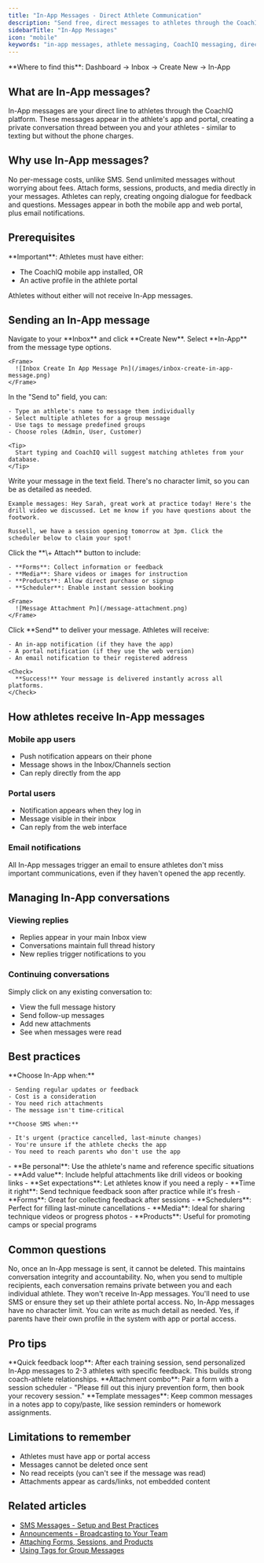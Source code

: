 ```yaml
---
title: "In-App Messages - Direct Athlete Communication"
description: "Send free, direct messages to athletes through the CoachIQ app and athlete portal. Learn how to use in-app messaging for personalized coaching communication."
sidebarTitle: "In-App Messages"
icon: "mobile"
keywords: "in-app messages, athlete messaging, CoachIQ messaging, direct messages, coaching communication"
---
```


<Info>
  **Where to find this**: Dashboard → Inbox → Create New → In-App
</Info>

## What are In-App messages?

In-App messages are your direct line to athletes through the CoachIQ platform. These messages appear in the athlete's app and portal, creating a private conversation thread between you and your athletes - similar to texting but without the phone charges.

## Why use In-App messages?

<CardGroup cols={2}>
  <Card title="Free messaging" icon="dollar">
    No per-message costs, unlike SMS. Send unlimited messages without worrying about fees.
  </Card>
  <Card title="Rich attachments" icon="paperclip">
    Attach forms, sessions, products, and media directly in your messages.
  </Card>
  <Card title="Two-way conversation" icon="comments">
    Athletes can reply, creating ongoing dialogue for feedback and questions.
  </Card>
  <Card title="Multi-platform delivery" icon="devices">
    Messages appear in both the mobile app and web portal, plus email notifications.
  </Card>
</CardGroup>

## Prerequisites

<Warning>
  **Important**: Athletes must have either:

  - The CoachIQ mobile app installed, OR
  - An active profile in the athlete portal

  Athletes without either will not receive In-App messages.
</Warning>

## Sending an In-App message

<Steps>
  <Step title="Open the message composer">
    Navigate to your **Inbox** and click **Create New**. Select **In-App** from the message type options.

    <Frame>
      ![Inbox Create In App Message Pn](/images/inbox-create-in-app-message.png)
    </Frame>
  </Step>
  <Step title="Select your recipients">
    In the "Send to" field, you can:

    - Type an athlete's name to message them individually
    - Select multiple athletes for a group message
    - Use tags to message predefined groups
    - Choose roles (Admin, User, Customer)

    <Tip>
      Start typing and CoachIQ will suggest matching athletes from your database.
    </Tip>
  </Step>
  <Step title="Compose your message">
    Write your message in the text field. There's no character limit, so you can be as detailed as needed.

    Example messages: Hey Sarah, great work at practice today! Here's the drill video we discussed. Let me know if you have questions about the footwork.

    Russell, we have a session opening tomorrow at 3pm. Click the scheduler below to claim your spot!
  </Step>
  <Step title="Add attachments (optional)">
    Click the **\+ Attach** button to include:

    - **Forms**: Collect information or feedback
    - **Media**: Share videos or images for instruction
    - **Products**: Allow direct purchase or signup
    - **Scheduler**: Enable instant session booking

    <Frame>
      ![Message Attachment Pn](/message-attachment.png)
    </Frame>
  </Step>
  <Step title="Send the message">
    Click **Send** to deliver your message. Athletes will receive:

    - An in-app notification (if they have the app)
    - A portal notification (if they use the web version)
    - An email notification to their registered address

    <Check>
      **Success!** Your message is delivered instantly across all platforms.
    </Check>
  </Step>
</Steps>

## How athletes receive In-App messages

### Mobile app users

- Push notification appears on their phone
- Message shows in the Inbox/Channels section
- Can reply directly from the app

### Portal users

- Notification appears when they log in
- Message visible in their inbox
- Can reply from the web interface

### Email notifications

All In-App messages trigger an email to ensure athletes don't miss important communications, even if they haven't opened the app recently.

## Managing In-App conversations

### Viewing replies

- Replies appear in your main Inbox view
- Conversations maintain full thread history
- New replies trigger notifications to you

### Continuing conversations

Simply click on any existing conversation to:

- View the full message history
- Send follow-up messages
- Add new attachments
- See when messages were read

## Best practices

<AccordionGroup>
  <Accordion title="When to use In-App vs SMS">
    **Choose In-App when:**

    - Sending regular updates or feedback
    - Cost is a consideration
    - You need rich attachments
    - The message isn't time-critical

    **Choose SMS when:**

    - It's urgent (practice cancelled, last-minute changes)
    - You're unsure if the athlete checks the app
    - You need to reach parents who don't use the app
  </Accordion>
  <Accordion title="Effective message strategies">
    - **Be personal**: Use the athlete's name and reference specific situations
    - **Add value**: Include helpful attachments like drill videos or booking links
    - **Set expectations**: Let athletes know if you need a reply
    - **Time it right**: Send technique feedback soon after practice while it's fresh
  </Accordion>
  <Accordion title="Attachment best practices">
    - **Forms**: Great for collecting feedback after sessions
    - **Schedulers**: Perfect for filling last-minute cancellations
    - **Media**: Ideal for sharing technique videos or progress photos
    - **Products**: Useful for promoting camps or special programs
  </Accordion>
</AccordionGroup>

## Common questions

<AccordionGroup>
  <Accordion title="Can I delete a sent message?">
    No, once an In-App message is sent, it cannot be deleted. This maintains conversation integrity and accountability.
  </Accordion>
  <Accordion title="Do group In-App messages show everyone's replies?">
    No, when you send to multiple recipients, each conversation remains private between you and each individual athlete.
  </Accordion>
  <Accordion title="What if an athlete doesn't have the app?">
    They won't receive In-App messages. You'll need to use SMS or ensure they set up their athlete portal access.
  </Accordion>
  <Accordion title="Is there a limit on message length?">
    No, In-App messages have no character limit. You can write as much detail as needed.
  </Accordion>
  <Accordion title="Can parents receive In-App messages?">
    Yes, if parents have their own profile in the system with app or portal access.
  </Accordion>
</AccordionGroup>

## Pro tips

<Tip>
  **Quick feedback loop**: After each training session, send personalized In-App messages to 2-3 athletes with specific feedback. This builds strong coach-athlete relationships.
</Tip>

<Tip>
  **Attachment combo**: Pair a form with a session scheduler - "Please fill out this injury prevention form, then book your recovery session."
</Tip>

<Tip>
  **Template messages**: Keep common messages in a notes app to copy/paste, like session reminders or homework assignments.
</Tip>

## Limitations to remember

- Athletes must have app or portal access
- Messages cannot be deleted once sent
- No read receipts (you can't see if the message was read)
- Attachments appear as cards/links, not embedded content

## Related articles

- [SMS Messages - Setup and Best Practices](/inbox/sms-messages)
- [Announcements - Broadcasting to Your Team](/inbox/announcements)
- [Attaching Forms, Sessions, and Products](/inbox/attachments)
- [Using Tags for Group Messages](/inbox/group-messages)